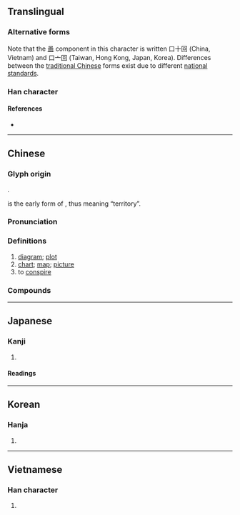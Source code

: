 {{also|圗|図|图}}
{{character info/new}}
{{character info/new|0x2f84b}}
==Translingual==
{{Han simplified forms|圖|図|图}}

===Alternative forms===
Note that the [[啚]] component in this character is written 口十回 (China, Vietnam) and 口亠回 (Taiwan, Hong Kong, Japan, Korea). Differences between the [[wikipedia:traditional Chinese|traditional Chinese]] forms exist due to different [[:wikipedia:zh:國字標準字體|national standards]].

===Han character===
{{Han char|rn=31|rad=囗|as=11|sn=14|four=60600|canj=WRJW,WRYW|ids=⿴囗啚}}

====References====
* {{Han ref|kx=0220.180|dkj=04832|dj=0452.110|hdz=10725.060|uh=5716|ud=22294|bh=B9CF|bd=47567}}

----

==Chinese==
{{zh-forms|s=图|alt=圗,啚}}

===Glyph origin===
{{Han etym}}
{{Han compound|囗|啚|t1=walled city|ls=ic}}.

{{lang|zh|啚}} is the early form of {{och-l|鄙|remote areas}}, thus meaning “territory”.

===Pronunciation===
{{zh-pron
|m=tú
|m-s=
|c=tou4
|c-t=
|g=
|h=pfs=thù
|j=
|mb=dǔ
|md=dù
|mn=tô͘
|mn-t=tu5/dou5
|mn-t_note=tu5 - literary; dou5 - vernacular
|w=3du
|x=
|ma=y
|mc=y
|oc=y
|cat=n,v
}}

===Definitions===
{{zh-hanzi}}

# [[diagram]]; [[plot]] {{zh-mw|m:張}}
# [[chart]]; [[map]]; [[picture]]
# to [[conspire]]

===Compounds===
{{zh-der|三才圖會|不圖|乾圖|井柱狀圖|企圖|伯圖|佛圖|佛圖戶|佛圖澄|側視圖|側面圖|八卦圖|八陣圖|兵要圖|冀圖|初秋圖|制圖|剖視圖|剖面圖|力圖|力圖上進|勵精圖治|包龍圖|博古圖錄|原圖卡|厲精圖治|呼圖克圖|哈拉庫圖|瓦努阿圖|唯利是圖|圖乙|圖例|圖們江|圖像|圖利|圖南|圖報|圖存|圖害|圖寫|圖工|圖度|圖形|圖形分析|圖控軟體|圖文|圖文並茂|圖文傳播|圖書|圖書分類|圖書室|圖書目錄|圖書禮券|圖書編目|圖書館|圖書館學|圖書館週|圖板|圖案|圖案畫|圖樣|圖為不軌|圖片|圖版|圖畫|圖畫文字|圖畫書|圖真|圖示|圖窮匕現|圖窮匕見|圖籍|圖籙|圖紋|圖紙|圖緯|圖繪|圖表|圖解|圖記|圖說|圖謀|圖謀不軌|圖譜|圖讖|圖象|圖財害命|圖財致命|圖資系統|圖賴|圖釘|圖錄|圖鑑|圖章|圖騰|地圖|地籍圖|培芮圖|壯圖|大展宏圖|大展鴻圖|天氣圖|太極圖|太極圖說|失圖|奮發圖強|妄圖|宏圖|宵旰圖治|密點地圖|專利地圖|工作圖|工業用圖|左圖右史|巴圖|巴圖爾|巴圖魯|希圖|平面圖|幾何圖形|幾何圖案|張瑞圖|後圖|心電圖|心音圖|恰克圖|悼心失圖|惟利是圖|意圖|感恩圖報|應圖受籙|應籙受圖|戴罪圖功|所圖不軌|手寫繪圖|打圖書|拼圖|按圖索驥|捨身圖報|掛圖|推背圖|描圖|插圖|握圖臨宇|攬勝圖|救亡圖存|方框圖|方言地圖|昌圖縣|易圖明辨|星圖|春宮圖|春牛圖|晒圖|普通地圖|暗射地圖|有利可圖|朝不圖夕|木圖|柏拉圖|桃源圖|框圖|條形圖|棄舊圖新|棄過圖新|構圖|橡皮圖章|檢驗圖|次數線圖|歷史線圖|河不出圖|河圖|河圖洛書|流程圖|浮圖|海國圖志|海圖|消寒圖|深圖遠慮|滋蔓難圖|潛圖問鼎|無利可圖|版圖|班圖族|璇璣圖|璿圖|略圖|異圖|畫圖|畫圖器|畫地成圖|畫影圖形|發憤圖強|白澤圖|百壽圖|百子圖|百美圖|百諫圖|皇圖|益智圖|盡心圖報|看圖說話|示意圖|祕戲圖|視圖|程序圖|空間圖形|窺圖|立體圖形|立體地圖|筆陣圖|筋電圖|系統圖|統計圖|統計地圖|統計製圖|綠圖|維新圖強|線圖譜|縮圖|縮圖器|繪圖|繪圖儀|繪圖板|翻然改圖|考古圖|肌電圖|腦電圖|良圖|草圖|藍圖|虧圖|行樂圖|衛星雲圖|製圖|製圖尺|製圖板|製圖桌|西雅圖|要圖|設計圖|試圖|謀圖不軌|謀王圖霸|貝拉圖|負圖之托|貪名圖利|貪圖|貼紙圖案|賴圖|走勢圖|輿圖|透視圖|連環圖畫|遠圖長慮|鄂圖第一|長條圖|陞官圖|陣圖|雄圖|電腦繪圖|霸圖|頂輩宗圖|馬圖|魚鱗圖冊|鴻圖|鴻圖大展|鵬圖|龍圖|龍圖公案|圖景|截圖|烏圖美仁|阿亞圖拉}}

{{zh-cat|Elementary}}

----

==Japanese==
{{ja-kanji forms|図|圖}}

===Kanji===
{{ja-kanji|grade=|rs=囗11|shin=図}}

# {{defn|lang=ja|sort=囗11}}

====Readings====
{{ja-readings
|goon=ず<づ
|kanon=と<と
|kun=え-, はか-る
|nanori=
}}

----

==Korean==

===Hanja===
{{ko-hanja|hangeul=도|mr=to|eumhun=그림|ehrv=geurim|ehmr=kŭrim|ehy=kūlim}}

# {{defn|lang=ko|sort=囗11}}

----

==Vietnamese==

===Han character===
{{vi-hantu|[[đồ]]|rs=囗11}}

# {{defn|lang=vi|sort=囗11}}